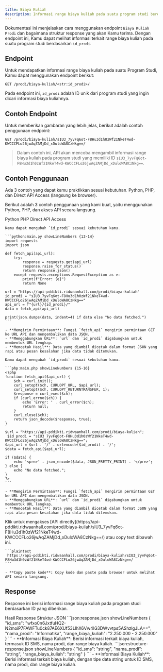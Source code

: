 ```yaml
---
title: Biaya Kuliah
description: Informasi range biaya kuliah pada suatu program studi berdasarkan id_prodi.
---
```


Dokumentasi ini menjelaskan cara menggunakan endpoint `Biaya Kuliah Prodi` dan bagaimana struktur response yang akan Kamu terima. Dengan endpoint ini, Kamu dapat melihat informasi terkait range biaya kuliah pada suatu program studi berdasarkan `id_prodi`.

## Endpoint

Untuk mendapatkan informasi range biaya kuliah pada suatu Program Studi, Kamu dapat menggunakan endpoint berikut:

```plaintext
GET /prodi/biaya-kuliah/<str:id_prodi>/
```

Pada endpoint ini, `id_prodi` adalah ID unik dari program studi yang ingin dicari informasi biaya kuliahnya.

## Contoh Endpoint

Untuk memberikan gambaran yang lebih jelas, berikut adalah contoh penggunaan endpoint:

```plaintext
GET /prodi/biaya-kuliah/sIU3_7yvFq6ot-F8Hu3d1h0zWf21NkeT4wd-KWCCCFLo26jwAqZAMjDd_xDuloWA8CzNkg==/
```

> Dalam contoh ini, API akan mencoba mengambil informasi range biaya kuliah pada program studi yang memiliki ID `sIU3_7yvFq6ot-F8Hu3d1h0zWf21NkeT4wd-KWCCCFLo26jwAqZAMjDd_xDuloWA8CzNkg==`.

## Contoh Penggunaan

<Note type="danger" title="perhatian!">
  Ada 3 contoh yang dapat kamu praktikkan sesuai kebutuhan. Python, PHP, dan Direct API Access (langsung ke browser).
</Note>

Berikut adalah 3 contoh penggunaan yang kami buat, yaitu menggunakan Python, PHP, dan akses API secara langsung.

<Tabs defaultValue="python" className="pt-5 pb-1">
  <TabsList>
    <TabsTrigger value="python">Python</TabsTrigger>
    <TabsTrigger value="php">PHP</TabsTrigger>
    <TabsTrigger value="direct">Direct API Access</TabsTrigger>
  </TabsList>
  <TabsContent value="python">

    Kamu dapat mengubah `id_prodi` sesuai kebutuhan kamu.

    ```python:main.py showLineNumbers {13-14}
    import requests
    import json

    def fetch_api(api_url):
        try:
            response = requests.get(api_url)
            response.raise_for_status()
            return response.json()
        except requests.exceptions.RequestException as e:
            print(f"Error: {e}")
            return None

    url = "https://api-pddikti.ridwaanhall.com/prodi/biaya-kuliah"
    id_prodi = "sIU3_7yvFq6ot-F8Hu3d1h0zWf21NkeT4wd-KWCCCFLo26jwAqZAMjDd_xDuloWA8CzNkg=="
    api_url = f"{url}/{id_prodi}/"
    data = fetch_api(api_url)

    print(json.dumps(data, indent=4) if data else "No data fetched.")
    ```

    - **Mengirim Permintaan**: Fungsi `fetch_api` mengirim permintaan GET ke URL API dan mengembalikan data JSON.
    - **Menggabungkan URL**: `url` dan `id_prodi` digabungkan untuk membentuk URL lengkap.
    - **Mencetak Hasil**: Data yang diambil dicetak dalam format JSON yang rapi atau pesan kesalahan jika data tidak ditemukan.
  </TabsContent>
  <TabsContent value="php">

    Kamu dapat mengubah `id_prodi` sesuai kebutuhan kamu.

    ```php:main.php showLineNumbers {15-16}
    <?php
    function fetch_api($api_url) {
        $ch = curl_init();
        curl_setopt($ch, CURLOPT_URL, $api_url);
        curl_setopt($ch, CURLOPT_RETURNTRANSFER, 1);
        $response = curl_exec($ch);
        if (curl_errno($ch)) {
            echo 'Error: ' . curl_error($ch);
            return null;
        }
        curl_close($ch);
        return json_decode($response, true);
    }

    $url = "https://api-pddikti.ridwaanhall.com/prodi/biaya-kuliah";
     $id_prodi = "sIU3_7yvFq6ot-F8Hu3d1h0zWf21NkeT4wd-KWCCCFLo26jwAqZAMjDd_xDuloWA8CzNkg==";
    $api_url = $url . '/' . urlencode($id_prodi) . '/';
    $data = fetch_api($api_url);

    if ($data) {
        echo '<pre>' . json_encode($data, JSON_PRETTY_PRINT) . '</pre>';
    } else {
        echo "No data fetched.";
    }
    ?>
    ```

    - **Mengirim Permintaan**: Fungsi `fetch_api` mengirim permintaan GET ke URL API dan mengembalikan data JSON.
    - **Menggabungkan URL**: `url` dan `id_prodi` digabungkan untuk membentuk URL lengkap.
    - **Mencetak Hasil**: Data yang diambil dicetak dalam format JSON yang rapi atau pesan kesalahan jika data tidak ditemukan.
  </TabsContent>
  <TabsContent value="direct">
    Klik untuk mengakses [API directly](https://api-pddikti.ridwaanhall.com/prodi/biaya-kuliah/sIU3_7yvFq6ot-F8Hu3d1h0zWf21NkeT4wd-KWCCCFLo26jwAqZAMjDd_xDuloWA8CzNkg==/) atau copy text dibawah ini.

    ```plaintext
     https://api-pddikti.ridwaanhall.com/prodi/biaya-kuliah/sIU3_7yvFq6ot-F8Hu3d1h0zWf21NkeT4wd-KWCCCFLo26jwAqZAMjDd_xDuloWA8CzNkg==/
    ```

    - **Copy paste kode**: Copy kode dan paste pada browser untuk melihat API secara langsung.
  </TabsContent>
</Tabs>

## Response

Response ini berisi informasi range biaya kuliah pada program studi berdasarkan ID yang diberikan.

<Tabs defaultValue="hasil" className="pt-5 pb-1">
  <TabsList>
    <TabsTrigger value="hasil">Hasil Response</TabsTrigger>
    <TabsTrigger value="struktur">Struktur JSON</TabsTrigger>
  </TabsList>
  <TabsContent value="hasil">
    ```json:response.json showLineNumbers
    {
        "id_sms": "wfxo0n6JxtfuHQ2-N2moiP7FAWFTu0ck87AE6XUf53LlhX6Vw4IG3DWvvtps5AShzlgJLA==",
        "nama_prodi": "Informatika",
        "range_biaya_kuliah": "2.250.000 - 2.250.000"
    }
    ```
    - **Informasi Biaya Kuliah**: Berisi informasi terkait biaya kuliah, termasuk ID SMS, nama prodi, dan range biaya kuliah.
  </TabsContent>
  <TabsContent value="struktur">
    ```json:structure-response.json showLineNumbers
    {
        "id_sms": "string",
        "nama_prodi": "string",
        "range_biaya_kuliah": "string"
    }
    ```
     - **Informasi Biaya Kuliah**: Berisi informasi terkait biaya kuliah, dengan tipe data string untuk ID SMS, nama prodi, dan range biaya kuliah.
  </TabsContent>
</Tabs>